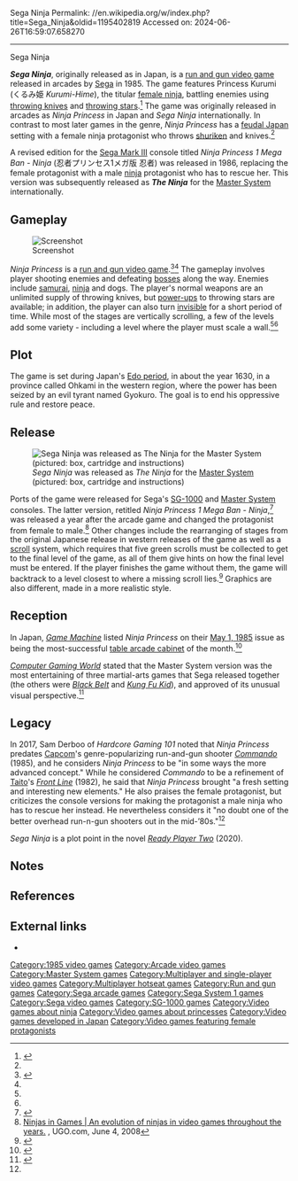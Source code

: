 Sega Ninja
Permalink: //en.wikipedia.org/w/index.php?title=Sega_Ninja&oldid=1195402819
Accessed on: 2024-06-26T16:59:07.658270



------
Sega Ninja
{{Short description|1985 video game}}
{{Infobox video game
|title = Sega Ninja
|image = Sega Ninja arcade flyer.jpg
|developer = [[Sega]]
|publisher = Sega
|artist = [[Rieko Kodama]]
|released = March 1985 (Arcade)<ref>{{cite web |title=Ninja Princess |url=https://mediaarts-db.bunka.go.jp/id/M731380 |website=Media Arts Database |publisher=[[Agency for Cultural Affairs]] |language=ja |access-date=1 August 2021}}</ref> <br> 1986 (SG-1000)<ref>{{cite magazine|last=Marley|first=Scott |date=December 2016 |title=Essential Games: The Titles that Made the SG-1000 Shine |magazine=[[Retro Gamer]] |issue=163|page=59|publisher=[[Future Publishing]]}}</ref> <br> 8 Nov 1986 (SMS)
|genre = [[Run and gun video game|Run and gun]]
|platforms = [[Arcade video game|Arcade]], [[SG-1000]], [[Master System]], [[MSX]]
|modes = Up to 2 players, alternating turns
|arcade system = [[Sega System 1]]<ref name="system16">{{cite web |url=http://www.system16.com/hardware.php?id=693 |title=System 1 hardware (Sega)|accessdate=2006-06-18}}</ref>
}}

'''''Sega Ninja''''', originally released as {{nihongo foot|'''''Ninja Princess'''''|忍者プリンセス|Ninja Purinsesu|lead=yes|group=lower-alpha}} in Japan, is a [[run and gun video game]] released in arcades by [[Sega]] in 1985. The game features Princess Kurumi (くるみ姫 ''Kurumi-Hime''), the titular [[female ninja]], battling enemies using [[kunai|throwing knives]] and [[shuriken|throwing stars]].<ref name="rainemu">{{cite web | title=Sega Ninja/Ninja Princess | publisher=Emulation Status | url=http://emustatus.rainemu.com/games/seganinja.htm | accessdate=2006-06-18}}</ref> The game was originally released in arcades as ''Ninja Princess'' in Japan and ''Sega Ninja'' internationally. In contrast to most later games in the genre, ''Ninja Princess'' has a [[feudal Japan]] setting with a female ninja protagonist who throws [[shuriken]] and knives.<ref name="HG101"/>

A revised edition for the [[Sega Mark III]] console titled ''Ninja Princess 1 Mega Ban - Ninja'' (忍者プリンセス1メガ版 忍者) was released in 1986, replacing the female protagonist with a male [[ninja]] protagonist who has to rescue her. This version was subsequently released as '''''The Ninja''''' for the [[Master System]] internationally.

==Gameplay==
[[Image:Seganinja.png|thumb|left|Screenshot]]

''Ninja Princess'' is a [[run and gun video game]].<ref name="HG101">{{cite web |last1=Derboo |first1=Sam |title=Ninja Princess |url=http://www.hardcoregaming101.net/ninja-princess/ |website=Hardcore Gaming 101 |date=September 12, 2017 |access-date=6 June 2021}}</ref><ref name=ugo/> The gameplay involves player shooting enemies and defeating [[boss (video games)|bosses]] along the way. Enemies include [[samurai]], [[ninja]] and dogs. The player's normal weapons are an unlimited supply of throwing knives, but [[power-up]]s to throwing stars are available; in addition, the player can also turn [[invisibility|invisible]] for a short period of time. While most of the stages are vertically scrolling, a few of the levels add some variety - including a level where the player must scale a wall.<ref name="rainemu" /><ref name=ugo/>

==Plot==
The game is set during Japan's [[Edo period]], in about the year 1630, in a province called Ohkami in the western region, where the power has been seized by an evil tyrant named Gyokuro. The goal is to end his oppressive rule and restore peace.

==Release==
[[Image:The ninja.jpg|thumb|''Sega Ninja'' was released as ''The Ninja'' for the [[Master System]] (pictured: box, cartridge and instructions)]]

Ports of the game were released for Sega's [[SG-1000]] and [[Master System]] consoles. The latter version, retitled ''Ninja Princess 1 Mega Ban - Ninja'',<ref>{{Cite web |url=http://www.arcade-gear.com/Games/Ninja_Princess/Ninja_Princess.htm |title=www.jap-sai.com - Ninja Princess |access-date=2013-12-21 |archive-date=2013-10-03 |archive-url=https://web.archive.org/web/20131003110205/http://www.arcade-gear.com/Games/Ninja_Princess/Ninja_Princess.htm |url-status=dead }}</ref> was released a year after the arcade game and changed the protagonist from female to male.<ref name=ugo>[http://www.ugo.com/games/ninjas-in-games-top-11 Ninjas in Games | An evolution of ninjas in video games throughout the years.] {{webarchive|url=https://web.archive.org/web/20110615192317/http://www.ugo.com/games/ninjas-in-games-top-11 |date=2011-06-15 }}, UGO.com, June 4, 2008</ref> Other changes include the rearranging of stages from the original Japanese release in western releases of the game as well as a [[scroll]] system, which requires that five green scrolls must be collected to get to the final level of the game, as all of them give hints on how the final level must be entered. If the player finishes the game without them, the game will backtrack to a level closest to where a missing scroll lies.<ref name="klov">{{cite web | title=Sega Ninja | publisher=Coin-Op Museum | url=http://www.klov.com/game_detail.php?game_id=9473 | accessdate=2006-06-18}}</ref> Graphics are also different, made in a more realistic style.

==Reception==
In Japan, ''[[:ja:ゲームマシン|Game Machine]]'' listed ''Ninja Princess'' on their [[1985 in video games|May 1, 1985]] issue as being the most-successful [[table arcade cabinet]] of the month.<ref>{{cite magazine|title=Game Machine's Best Hit Games 25 - テーブル型TVゲーム機 (Table Videos)|magazine=[[:ja:ゲームマシン|Game Machine]]|issue=259|publisher=[[:ja:アミューズメント通信社|Amusement Press, Inc.]]|date=1 May 1985|page=21|lang=ja|url=https://onitama.tv/gamemachine/pdf/19850501p.pdf#page=11}}</ref>

''[[Computer Gaming World]]'' stated that the Master System version was the most entertaining of three martial-arts games that Sega released together (the others were ''[[Black Belt (1986 video game)|Black Belt]]'' and ''[[Kung Fu Kid]]''), and approved of its unusual visual perspective.<ref name="cgw198810">{{cite magazine | title=Video Gaming World | magazine=Computer Gaming World | date=October 1988 |author1=Worley, Joyce |author2=Kunkel, Bill |author3=Katz, Arnie | page=48}}</ref>

==Legacy==
In 2017, Sam Derboo of ''Hardcore Gaming 101'' noted that ''Ninja Princess'' predates [[Capcom]]'s genre-popularizing run-and-gun shooter ''[[Commando (arcade game)|Commando]]'' (1985), and he considers ''Ninja Princess'' to be "in some ways the more advanced concept." While he considered ''Commando'' to be a refinement of [[Taito]]'s ''[[Front Line (video game)|Front Line]]'' (1982), he said that ''Ninja Princess'' brought "a fresh setting and interesting new elements." He also praises the female protagonist, but criticizes the console versions for making the protagonist a male ninja who has to rescue her instead. He nevertheless considers it "no doubt one of the better overhead run-n-gun shooters out in the mid-’80s."<ref name="HG101"/>

''Sega Ninja'' is a plot point in the novel ''[[Ready Player Two]]'' (2020).

==Notes==
{{notelist}}

==References==
{{reflist}}

==External links==
*{{MobyGames|id= -group/sega-ninja-games |name=''SEGA Ninja'' games}}

[[Category:1985 video games]]
[[Category:Arcade video games]]
[[Category:Master System games]]
[[Category:Multiplayer and single-player video games]]
[[Category:Multiplayer hotseat games]]
[[Category:Run and gun games]]
[[Category:Sega arcade games]]
[[Category:Sega System 1 games]]
[[Category:Sega video games]]
[[Category:SG-1000 games]]
[[Category:Video games about ninja]]
[[Category:Video games about princesses]]
[[Category:Video games developed in Japan]]
[[Category:Video games featuring female protagonists]]
